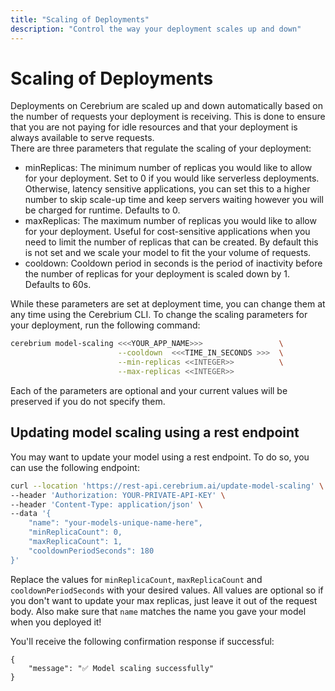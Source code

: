 ```yaml
---
title: "Scaling of Deployments"
description: "Control the way your deployment scales up and down"
---
```


# Scaling of Deployments

Deployments on Cerebrium are scaled up and down automatically based on the number of requests your deployment is receiving. This is done to ensure that you are not paying for idle resources and that your deployment is always available to serve requests.  
There are three parameters that regulate the scaling of your deployment:

- minReplicas: The minimum number of replicas you would like to allow for your deployment. Set to 0 if you would like serverless deployments. Otherwise, latency sensitive applications, you can set this to a higher number to skip scale-up time and keep servers waiting however you will be charged for runtime. Defaults to 0.
- maxReplicas: The maximum number of replicas you would like to allow for your deployment. Useful for cost-sensitive applications when you need to limit the number of replicas that can be created. By default this is not set and we scale your model to fit the your volume of requests.
- cooldown: Cooldown period in seconds is the period of inactivity before the number of replicas for your deployment is scaled down by 1. Defaults to 60s.

While these parameters are set at deployment time, you can change them at any time using the Cerebrium CLI.
To change the scaling parameters for your deployment, run the following command:

```bash
cerebrium model-scaling <<<YOUR_APP_NAME>>>                 \
                        --cooldown  <<<TIME_IN_SECONDS >>>  \
                        --min-replicas <<INTEGER>>          \
                        --max-replicas <<INTEGER>>
```

Each of the parameters are optional and your current values will be preserved if you do not specify them.

## Updating model scaling using a rest endpoint

You may want to update your model using a rest endpoint. To do so, you can use the following endpoint:

```bash
curl --location 'https://rest-api.cerebrium.ai/update-model-scaling' \
--header 'Authorization: YOUR-PRIVATE-API-KEY' \
--header 'Content-Type: application/json' \
--data '{
    "name": "your-models-unique-name-here",
    "minReplicaCount": 0,
    "maxReplicaCount": 1,
    "cooldownPeriodSeconds": 180
}'
```

Replace the values for `minReplicaCount`, `maxReplicaCount` and `cooldownPeriodSeconds` with your desired values. All values are optional so if you don't want to update your max replicas, just leave it out of the request body. Also make sure that `name` matches the name you gave your model when you deployed it!

You'll receive the following confirmation response if successful:

```
{
    "message": "✅ Model scaling successfully"
}
```
